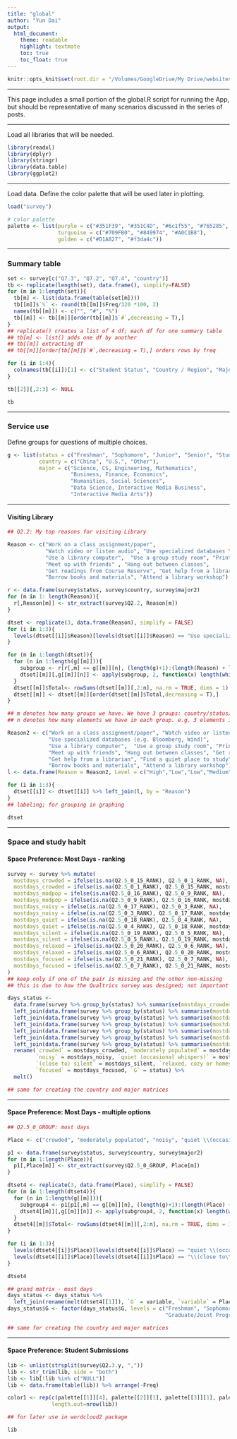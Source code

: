 ```yaml
---
title: "global"
author: "Yun Dai"
output: 
  html_document:
    theme: readable
    highlight: textmate
    toc: true
    toc_float: true
---
```


```r
knitr::opts_knit$set(root.dir = "/Volumes/GoogleDrive/My Drive/websites/new web/archived/r sample files/globalR") 
```

******
This page includes a small portion of the global.R script for running the App, but should be representative of many scenarios discussed in the series of posts.

******
Load all libraries that will be needed.
```r
library(readxl)
library(dplyr)
library(stringr)
library(data.table)
library(ggplot2)
```

******
Load data. Define the color palette that will be used later in plotting.
```r
load("survey")

# color palette
palette <- list(purple = c("#351F39", "#351C4D", "#6c1f55", "#765285", "#8a6899" ),
                turquoise = c("#709FB0", "#849974", "#A0C1B8"),
                golden = c("#D1A827", "#f3da4c"))
```

******
### Summary table
```r
set <- survey[c("Q7.3", "Q7.2", "Q7.4", "country")]
tb <- replicate(length(set), data.frame(), simplify=FALSE)
for (m in 1:length(set)){
  tb[m] <- list(data.frame(table(set[m])))
  tb[[m]]$`%` <- round(tb[[m]]$Freq/320 *100, 2)
  names(tb[[m]]) <- c("", "#", "%")
  tb[[m]] <- tb[[m]][order(tb[[m]]$`#`,decreasing = T),]
}
## replicate() creates a list of 4 df; each df for one summary table
## tb[m] <- list() adds one df by another
## tb[[m]] extracting df
## tb[[m]][order(tb[[m]]$`#`,decreasing = T),] orders rows by freq

for (i in 1:4){
  colnames(tb[[i]])[1] <- c("Student Status", "Country / Region", "Major", "country")[i]
}

tb[[2]][,2:3] <- NULL 

tb
```

******
### Service use
Define groups for questions of multiple choices.
```r
g <- list(status = c("Freshman", "Sophomore", "Junior", "Senior", "Study Away", "Graduate/Joint Program") ,
          country = c("China", "U.S.", "Other"),
          major = c("Science, CS, Engineering, Mathematics", 
                    "Business, Finance, Economics", 
                    "Humanities, Social Sciences", 
                    "Data Science, Interactive Media Business", 
                    "Interactive Media Arts"))
```

******
#### Visiting Library 
```r
## Q2.2: My top reasons for visiting Library

Reason <- c("Work on a class assignment/paper", 
            "Watch video or listen audio", "Use specialized databases \\(e.g. Bloomberg, Wind\\)",
            "Use a library computer",  "Use a group study room", "Print, photocopy, scan",  "Other", 
            "Meet up with friends" , "Hang out between classes", 
            "Get readings from Course Reserve", "Get help from a librarian", "Find a quiet place to study",
            "Borrow books and materials", "Attend a library workshop")

r <- data.frame(survey$status, survey$country, survey$major2)
for (m in 1: length(Reason)){
  r[,Reason[m]] <- str_extract(survey$Q2.2, Reason[m])
}

dtset <- replicate(3, data.frame(Reason), simplify = FALSE)
for (i in 1:3){
  levels(dtset[[i]]$Reason)[levels(dtset[[i]]$Reason) == "Use specialized databases \\(e.g. Bloomberg, Wind\\)"] <- "Use specialized databases (e.g. Bloomberg, Wind)"
}

for (m in 1:length(dtset)){
  for (n in 1:length(g[[m]])){
    subgroup <- r[r[,m] == g[[m]][n], (length(g)+1):(length(Reason) + length(g))]
    dtset[[m]][,g[[m]][n]] <- apply(subgroup, 2, function(x) length(which(!is.na(x))))
  }
  dtset[[m]]$Total<- rowSums(dtset[[m]][,2:n], na.rm = TRUE, dims = 1)
  dtset[[m]] <- dtset[[m]][order(dtset[[m]]$Total,decreasing = T),]
}

## m denotes how many groups we have. We have 3 groups: country/status/major
## n denotes how many elements we have in each group. e.g. 3 elements in the group "country" (China, U.S., Other)

Reason2 <- c("Work on a class assignment/paper", "Watch video or listen audio", 
             "Use specialized databases (e.g. Bloomberg, Wind)",
             "Use a library computer",  "Use a group study room", "Print, photocopy, scan",  "Other", 
             "Meet up with friends", "Hang out between classes", "Get readings from Course Reserve", 
             "Get help from a librarian", "Find a quiet place to study",
             "Borrow books and materials", "Attend a library workshop")
l <- data.frame(Reason = Reason2, Level = c("High","Low","Low","Medium","Medium","High","Low","Medium","Low","Medium","Low","High","High","Low"))

for (i in 1:3){
  dtset[[i]] <- dtset[[i]] %>% left_join(l, by = "Reason")
}
## labeling; for grouping in graphing

dtset
```

******
### Space and study habit
#### Space Preference: Most Days - ranking
```r
survey <- survey %>% mutate(
  mostdays_crowded = ifelse(is.na(Q2.5_0_15_RANK), Q2.5_0_1_RANK, NA),
  mostdays_crowded = ifelse(is.na(Q2.5_0_1_RANK), Q2.5_0_15_RANK, mostdays_crowded),
  mostdays_modpop = ifelse(is.na(Q2.5_0_16_RANK), Q2.5_0_9_RANK, NA),
  mostdays_modpop = ifelse(is.na(Q2.5_0_9_RANK), Q2.5_0_16_RANK, mostdays_modpop),
  mostdays_noisy = ifelse(is.na(Q2.5_0_17_RANK), Q2.5_0_3_RANK, NA),
  mostdays_noisy = ifelse(is.na(Q2.5_0_3_RANK), Q2.5_0_17_RANK, mostdays_noisy),
  mostdays_quiet = ifelse(is.na(Q2.5_0_18_RANK), Q2.5_0_4_RANK, NA),
  mostdays_quiet = ifelse(is.na(Q2.5_0_4_RANK), Q2.5_0_18_RANK, mostdays_quiet),
  mostdays_silent = ifelse(is.na(Q2.5_0_19_RANK), Q2.5_0_5_RANK, NA),
  mostdays_silent = ifelse(is.na(Q2.5_0_5_RANK), Q2.5_0_19_RANK, mostdays_silent),
  mostdays_relaxed = ifelse(is.na(Q2.5_0_20_RANK), Q2.5_0_6_RANK, NA),
  mostdays_relaxed = ifelse(is.na(Q2.5_0_6_RANK), Q2.5_0_20_RANK, mostdays_relaxed),
  mostdays_focused = ifelse(is.na(Q2.5_0_21_RANK), Q2.5_0_7_RANK, NA),
  mostdays_focused = ifelse(is.na(Q2.5_0_7_RANK), Q2.5_0_21_RANK, mostdays_focused)
)
## keep only if one of the pair is missing and the other non-missing
## this is due to how the Qualtrics survey was designed; not important for our purpose here

days_status <- 
  data.frame(survey %>% group_by(status) %>% summarise(mostdays_crowded = round(mean(mostdays_crowded, na.rm =TRUE),2))) %>% 
  left_join(data.frame(survey %>% group_by(status) %>% summarise(mostdays_modpop = round(mean(mostdays_modpop, na.rm =TRUE),2)))) %>%
  left_join(data.frame(survey %>% group_by(status) %>% summarise(mostdays_noisy = round(mean(mostdays_noisy, na.rm =TRUE),2)))) %>%
  left_join(data.frame(survey %>% group_by(status) %>% summarise(mostdays_quiet = round(mean(mostdays_quiet, na.rm =TRUE),2)))) %>%
  left_join(data.frame(survey %>% group_by(status) %>% summarise(mostdays_silent = round(mean(mostdays_silent, na.rm =TRUE),2)))) %>%
  left_join(data.frame(survey %>% group_by(status) %>% summarise(mostdays_relaxed = round(mean(mostdays_relaxed, na.rm =TRUE),2)))) %>%
  left_join(data.frame(survey %>% group_by(status) %>% summarise(mostdays_focused = round(mean(mostdays_focused, na.rm =TRUE),2)))) %>%
  rename(`crowded` = mostdays_crowded, `moderately populated` = mostdays_modpop, 
         `noisy` = mostdays_noisy, `quiet (occasional whispers)` = mostdays_quiet, 
         `(close to) silent` = mostdays_silent, `relaxed, cozy or homey` = mostdays_relaxed,
         `focused` = mostdays_focused, `G` = status) %>% 
  melt()

## same for creating the country and major matrices 
```

******
#### Space Preference: Most Days - multiple options
```r
## Q2.5_0_GROUP: most days

Place <- c("crowded", "moderately populated", "noisy", "quiet \\(occasional whispers\\)", "\\(close to\\) silent", "relaxed, cozy or homey", "focused")

p1 <- data.frame(survey$status, survey$country, survey$major2)
for (m in 1:length(Place)){
  p1[,Place[m]] <- str_extract(survey$Q2.5_0_GROUP, Place[m])
}

dtset4 <- replicate(3, data.frame(Place), simplify = FALSE)
for (m in 1:length(dtset4)){
  for (n in 1:length(g[[m]])){
    subgroup4 <- p1[p1[,m] == g[[m]][n], (length(g)+1):(length(Place) + length(g))]
    dtset4[[m]][,g[[m]][n]] <- apply(subgroup4, 2, function(x) length(which(!is.na(x))))
  }
  dtset4[[m]]$Total<- rowSums(dtset4[[m]][,2:n], na.rm = TRUE, dims = 1)
}

for (i in 1:3){
  levels(dtset4[[i]]$Place)[levels(dtset4[[i]]$Place) == "quiet \\(occasional whispers\\)"] <- "quiet (occasional whispers)"
  levels(dtset4[[i]]$Place)[levels(dtset4[[i]]$Place) == "\\(close to\\) silent"] <- "(close to) silent"
}

dtset4
```

```r
## grand matrix - most days
days_status <- days_status %>% 
  left_join(rename(melt(dtset4[[1]]), `G` = variable, `variable` = Place, `count` = value ), by = c("G", "variable")) 
days_status$G <- factor(days_status$G, levels = c("Freshman", "Sophomore", "Junior", "Senior", 
                                                  "Graduate/Joint Program", "Study Away"))

## same for creating the country and major matrices 
```


******
#### Space Preference: Student Submissions
```r
lib <- unlist(strsplit(survey$Q2.3.y, ","))
lib <- str_trim(lib, side = "both")
lib <- lib[!lib %in% c("NULL")]
lib <- data.frame(table(lib)) %>% arrange(-Freq)

color1 <- rep(c(palette[[1]][4], palette[[2]][1], palette[[3]][1], palette[[2]][2], palette[[2]][3], palette[[3]][2]),
              length.out=nrow(lib))

## for later use in wordcloud2 package

lib
```

